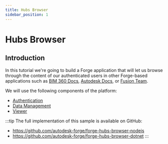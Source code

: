 ```yaml
---
title: Hubs Browser
sidebar_position: 1
---
```



# Hubs Browser

## Introduction

In this tutorial we're going to build a Forge application that will let us browse through the content
of our authenticated users in other Forge-based applications such as [BIM 360 Docs](https://www.autodesk.com/bim-360/construction-document-management-software/),
[Autodesk Docs](https://www.autodesk.com/products/autodesk-docs/overview), or [Fusion Team](https://www.autodesk.com/products/fusion-360/overview).

<ResponsiveVideo src={PreviewUrl} />

We will use the following components of the platform:

- [Authentication](https://forge.autodesk.com/en/docs/oauth/v2/developers_guide/overview)
- [Data Management](https://forge.autodesk.com/en/docs/data/v2/developers_guide/overview)
- [Viewer](https://forge.autodesk.com/en/docs/viewer/v7/developers_guide/overview)

:::tip
The full implementation of this sample is available on GitHub:
- https://github.com/autodesk-forge/forge-hubs-browser-nodejs
- https://github.com/autodesk-forge/forge-hubs-browser-dotnet
:::
